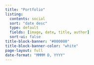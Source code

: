 ```yaml
---
title: "Portfolio"
listing:
  contents: social
  sort: "date desc"
  type: default
  fields: [image, date, title, author]
  sort-ui: false
title-block-banner: "#000080"
title-block-banner-color: "white"
page-layout: full
date-format: "MMMM D, YYYY"
---
```

